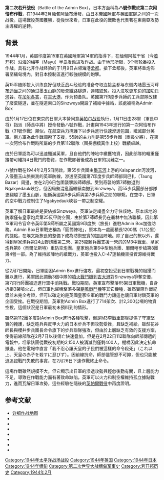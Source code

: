 {{Infobox Military Conflict|
|  battle_name= 第二次若开战役
|     campaign= ビルマの戰い
|colour_scheme= background:#ffff99;color:#2222cc
|        image= [[file:Arakan_Campaign_Indian_Division_at_observation.jpg|300px]]
|      caption= <small>1944年2月英印第7师士兵在战斗中的观察哨</small>
|     conflict= 第二次若開戰役
|partof=[[第二次世界大戰|第二次世界大戰]][[太平洋戰爭|太平洋戰爭]]
|         date= 1944年2月5日—1944年2月23日 
|        place= 缅甸
|       result= 英军勝利
|   combatant1= {{flag|Empire of Japan}}
|   combatant2= {{flag|United States|1912}}<br/>{{flag|British Raj}}
|   commander1= 第55师團长{{link-ja|花谷正|花谷正}}中将<br />第55歩兵團長{{link-ja|櫻井德太郎 (軍人)|桜井徳太郎 (陸軍軍人)|櫻井德太郎}}少将
|   commander2= 英印第15军长{{link-en|菲利普·克里斯蒂森|Philip Christison}}中将
|    strength1= 1個歩兵團（第55歩兵團）
|    strength2= 兩個歩兵師團<br />1個戰車連隊
|  casualties1= 3,106人死亡<br/>2,229人受傷<br />損失65架戰鬥機 
|  casualties2= 3,506人傷亡<br />損失3架戰鬥機
|}}
{{Campaignbox Burma}}
{{Campaignbox Pacific War}}

'''第二次若开战役'''（Battle of the Admin Box），日本方面稱為'''ハ號作戰'''或'''第二次阿恰布作戰'''，在1944年2月緬甸[[實兌|阿恰布]]爆發，由[[日本帝國陸軍|日本帝國陸軍]]与[[英國軍隊|英國軍隊]]之间的一次战役。這場戰役英國獲勝，從後世來看，日軍在此役的戰敗也代表著在東南亞攻勢主導權的逆轉。

==背景==
1944年1月，英屬印度第15軍在英國陸軍第14軍的指導下，在缅甸阿拉干省（今[[若开邦|若开邦]]）沿海的梅宇（Mayu）半岛发动进攻作战。由于地形所限，3个师轮番投入作战。具有北非作战经验的{{tsl|en|5th Indian Infantry Division|英印步兵第5师}}于1月9日占领海港[[孟都|孟都]]。搶下孟都後，英軍將重炮佈署至緬甸境內，對日本控制區進行較強規模的炮擊。

英15军随即投入训练良好但缺乏战斗经验的{{tsl|en|7th Indian Infantry Division|英印步兵第7师}}准备夺取连接孟都与东侧内陆墨玉河畔[[布迪当|布迪当]]之间的通过墨玉山脉的廢棄鐵路隧道，連結[[貌奪|貌奪]]。{{tsl|en|British 81st (West Africa) Division|英属西非第81师}}投入进攻更东边的[[加叻丹河|加叻丹河]]谷。{{tsl|en|British 36th Infantry Division|英国步兵第36师}}在[[加尔各答|加尔各答]]，{{tsl|en|26th Indian Infantry Division|英印步兵第26师}}在[[吉大港|吉大港]]，作为预备队。英國第7印度步兵師的工兵部隊改建了廢棄隧道，並在隧道東口的Sinzweya開設了補給中據站，該處被稱為Admin Box

由於1月17日位在東京的日軍大本營同意[[英帕尔战役|英帕尔战役]]執行，1月11日由28軍（軍長{{tsl|en|Shōzō Sakurai|樱井省三}}中将）指派{{link-ja|日本帝國陸軍第55師團|第55師団 (日本軍)}}（師長{{link-ja|花谷正|花谷正}}中將）授命發動ハ號作戰，計畫與1943年進行的第一次阿恰布作戰（31號作戰）類似，在航空兵力掩護下以步兵進行快速滲透包圍，殲滅部分英軍。南方軍為此作戰調撥了{{link-ja|日本帝國陸軍第七飛行師團|第7飛行師団 (日本軍)}}支援，55師的主力則是第55步兵團（團長{{link-ja|櫻井德太郎|桜井徳太郎 (陸軍軍人)}}少將），在第一次阿恰布作戰時所屬的步兵第112聯隊（團長棚橋真作上校）戰績卓越。

由於日軍認為可以迅速殲滅英軍，且自他們的陣地中繳獲物資，因此部隊的輜重僅攜帶可維持4日戰鬥的物資，在作戰膠著後成為日軍的災難之一。

ハ號作戰在1944年2月5日開啟，第55步兵團由[[墨玉河|墨玉河]]上游的Kalapanzin河渡河，入侵墨玉山脈東測的英軍防線，滲透至英國第7印度步兵師師部同巴扎（Taung Bazar）周邊，並在2月6日包圍襲擊該師師部。受到奇襲的第7師撤退到Ngakyedauk峽谷，但因局勢混亂而繼續南撤到Sinzweya，而55步兵團部分部隊更翻越了墨玉山脈，阻斷英國第5步兵師與第7步兵師之間的聯繫。在空中，日軍的空中戰力控制住了Ngakyedauk峽谷一帶之制空權。

英軍了解日軍最終是要佔據Sinzweya，英軍決定竭盡全力守住該地。原本該地的防禦僅有皇家炮兵第25反甲防空團，由於第7師師長仍在叢林中無法聯繫，因此第15軍司令官命令英印第5師所屬之英國第9印度旅（旅長{{link-en|傑佛瑞·查爾斯·埃文斯|Geoffrey Charles Evans}}）進駐Admin Box加強防務。Admin Box日軍戰史稱為「圓筒陣地」，原本為一處面積長1200碼（1.1公里）的據點，在埃文斯旅長的整備下成為防禦堅實的加固陣地。除了自己的旅以外，還得到皇家炮兵第24山野炮團第二營、第25龍騎兵團支援一營的的M3中戰車、皇家炮兵第8（貝爾法斯特）重防空炮團、皇家炮兵第6中型炮兵團、廓爾喀步槍第8團第4營一部。為了維持該陣地的續戰力，英軍也投入C-47運輸機空投資源維持戰力。

從2月7日開始，日軍圍困Admin Box進行強攻。最初空投受到日軍戰機的阻擾而難以進行，英軍因此調動3個中隊的[[噴火戰鬥機|噴火戰鬥機]]到[[吉大港|吉大港]]對Sinzweya爭奪空優，第7飛行師團被迫進行空中消耗戰。戰役期間，英軍宣布擊落65架日軍戰機，自身折損3架噴火式，但日軍也聲稱擊落多架[[颶風戰鬥機|颶風戰鬥機]]等其它機種，雖然實際作戰紀錄並未完全考證，但可以確定的是英國皇家空軍的戰鬥力讓這也讓日軍封鎖英軍的企圖受挫。在戰役期間，英軍對Admin Box進行了714架次、計2,300公噸的物資空投，這個狀況是日軍最初未預料到的情形。

雖然第112團多度對Admin Box進行各種攻擊，但是[[M3李戰車|M3李戰車]]部隊提供了守軍堅實的掩護，缺乏砲兵與反甲火力的日本步兵不但攻勢受挫，且缺乏補給。雖然花谷師長與櫻井步兵團長命令旗下的步兵聯隊強攻，但由於上層缺乏有效的支援方案，使得前線部隊在2月7日以後傷亡快速疊加，但是在2月22日112聯隊向師部傳遞的電報中，坦承該團從戰役初期的2,150人被消滅到僅剩400人，棚橋因此決定抗命撤退，他在電報中直言「我不忍心讓天皇的子民們被這樣的命令殺死」（これ以上、天皇の赤子を殺すに忍びず）。因前線抗命，師部儘管怒不可抑，但也只能被迫追認戰鬥失敗的事實，在2月26日下達作戰終止命令。

這場作戰雖然規模不大，但它顯示出日軍的滲透攻勢與輕忽後勤有關，且上層能力不足，導致在作戰能力面有著致命缺陷。英軍可以火力和制空權維持孤立據點戰力，進而瓦解日軍攻勢，這些經驗在隨後的[[英帕爾戰役|英帕爾戰役]]中再度證明。

==参考文献==
<references/>
* [http://www.allworldwars.com/Japanese-in-Battle.html 详细作战地图]
* {{cite book| first=Louis| last=Allen| title=Burma: The longest War| publisher=Dent| year=1984| isbn=0-460-02474-4}}
*{{cite book| last=Fay | first= Peter W.| year= 1993| title= The Forgotten Army: India's Armed Struggle for Independence, 1942-1945| publisher=University of Michigan| location=Ann Arbor| isbn=0-472-08342-2}}
* {{cite book| first=Jon| last=Latimer| authorlink=Jon Latimer| title=Burma: The Forgotten War| publisher=John Murray| year=2004| isbn=0-7195-6576-6}}
* {{cite book| first=John | last=Leyin| title=Tell Them of Us: The Forgotten Army - Burma| location=Stanford-le-Hope, Essex| publisher=Lejins Publishing| year=2000| isbn=0-9528789-3-3}}
*{{cite book | first=Richard| last=Mead| title=Churchill's Lions: A biographical guide to the key British generals of World War II| year=2007| publisher=Spellmount| location=Stroud (UK)| isbn=978-1-86227-431-0| pages=132–135}}
*{{cite book | first=Tim R.| last=Moreman| title=The Jungle, the Japanese and the British Commonwealth Armies at War, 1941-45| year=2005| publisher=Frank Cass| isbn=0-7146-4970-8| pages=109–124}}
* {{cite book| first=William | last=Slim| authorlink=William Slim| title=Defeat Into Victory| location=London| publisher=Cassell| year=1956| oclc=253543428}}

[[Category:1944年太平洋战场战役|Category:1944年太平洋战场战役]]
[[Category:1944年英国|Category:1944年英国]]
[[Category:1944年日本|Category:1944年日本]]
[[Category:1944年缅甸|Category:1944年缅甸]]
[[Category:第二次世界大战缅甸军事史|Category:第二次世界大战缅甸军事史]]
[[Category:若开邦历史|Category:若开邦历史]]
[[Category:1944年2月|Category:1944年2月]]